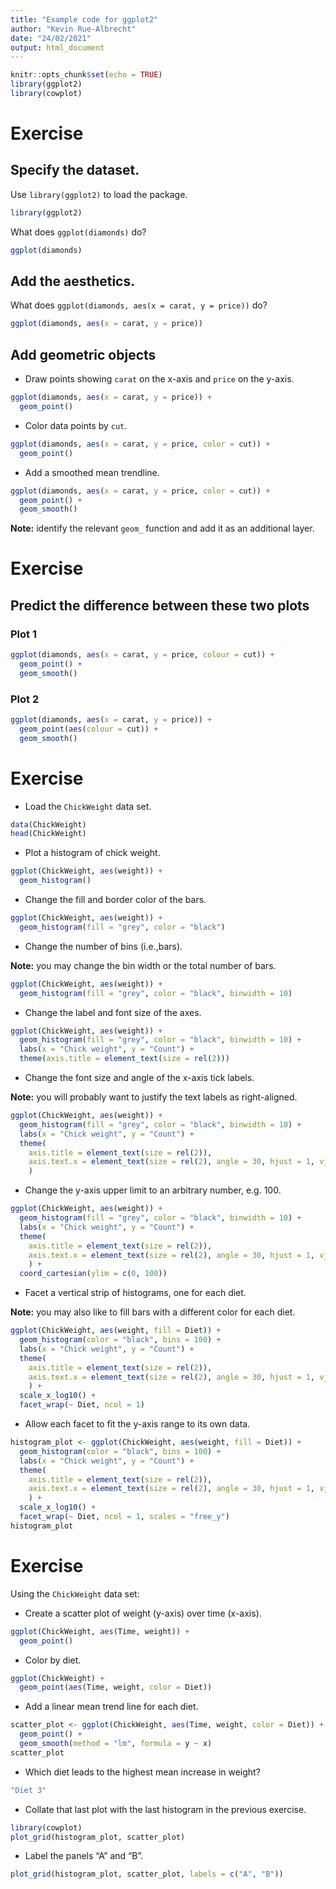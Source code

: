 ```yaml
---
title: "Example code for ggplot2"
author: "Kevin Rue-Albrecht"
date: "24/02/2021"
output: html_document
---
```


```r
knitr::opts_chunk$set(echo = TRUE)
library(ggplot2)
library(cowplot)
```

# Exercise

## Specify the dataset.

Use `library(ggplot2)` to load the package.

```r
library(ggplot2)
```

What does `ggplot(diamonds)` do?

```r
ggplot(diamonds)
```

## Add the aesthetics.

What does `ggplot(diamonds, aes(x = carat, y = price))` do?

```r
ggplot(diamonds, aes(x = carat, y = price))
```

## Add geometric objects

- Draw points showing `carat` on the x-axis and `price` on the y-axis.

```r
ggplot(diamonds, aes(x = carat, y = price)) +
  geom_point()
```

- Color data points by `cut`.

```r
ggplot(diamonds, aes(x = carat, y = price, color = cut)) +
  geom_point()
```

- Add a smoothed mean trendline.

```r
ggplot(diamonds, aes(x = carat, y = price, color = cut)) +
  geom_point() +
  geom_smooth()
```

**Note:** identify the relevant `geom_` function and add it as an additional layer.

# Exercise

## Predict the difference between these two plots

### Plot 1

```r
ggplot(diamonds, aes(x = carat, y = price, colour = cut)) +
  geom_point() +
  geom_smooth()
```

### Plot 2

```r
ggplot(diamonds, aes(x = carat, y = price)) +
  geom_point(aes(colour = cut)) +
  geom_smooth()
```

# Exercise

- Load the `ChickWeight` data set.

```r
data(ChickWeight)
head(ChickWeight)
```

- Plot a histogram of chick weight.

```r
ggplot(ChickWeight, aes(weight)) +
  geom_histogram()
```

- Change the fill and border color of the bars.

```r
ggplot(ChickWeight, aes(weight)) +
  geom_histogram(fill = "grey", color = "black")
```

- Change the number of bins (i.e.,bars).

**Note:** you may change the bin width or the total number of bars.

```r
ggplot(ChickWeight, aes(weight)) +
  geom_histogram(fill = "grey", color = "black", binwidth = 10)
```

- Change the label and font size of the axes.

```r
ggplot(ChickWeight, aes(weight)) +
  geom_histogram(fill = "grey", color = "black", binwidth = 10) +
  labs(x = "Chick weight", y = "Count") +
  theme(axis.title = element_text(size = rel(2)))
```

- Change the font size and angle of the x-axis tick labels.

**Note:** you will probably want to justify the text labels as right-aligned.

```r
ggplot(ChickWeight, aes(weight)) +
  geom_histogram(fill = "grey", color = "black", binwidth = 10) +
  labs(x = "Chick weight", y = "Count") +
  theme(
    axis.title = element_text(size = rel(2)),
    axis.text.x = element_text(size = rel(2), angle = 30, hjust = 1, vjust = 1)
    )
```

- Change the y-axis upper limit to an arbitrary number, e.g. 100.

```r
ggplot(ChickWeight, aes(weight)) +
  geom_histogram(fill = "grey", color = "black", binwidth = 10) +
  labs(x = "Chick weight", y = "Count") +
  theme(
    axis.title = element_text(size = rel(2)),
    axis.text.x = element_text(size = rel(2), angle = 30, hjust = 1, vjust = 1)
    ) +
  coord_cartesian(ylim = c(0, 100))
```

- Facet a vertical strip of histograms, one for each diet.

**Note:** you may also like to fill bars with a different color for each diet.

```r
ggplot(ChickWeight, aes(weight, fill = Diet)) +
  geom_histogram(color = "black", bins = 100) +
  labs(x = "Chick weight", y = "Count") +
  theme(
    axis.title = element_text(size = rel(2)),
    axis.text.x = element_text(size = rel(2), angle = 30, hjust = 1, vjust = 1)
    ) +
  scale_x_log10() +
  facet_wrap(~ Diet, ncol = 1)
```

- Allow each facet to fit the y-axis range to its own data.

```r
histogram_plot <- ggplot(ChickWeight, aes(weight, fill = Diet)) +
  geom_histogram(color = "black", bins = 100) +
  labs(x = "Chick weight", y = "Count") +
  theme(
    axis.title = element_text(size = rel(2)),
    axis.text.x = element_text(size = rel(2), angle = 30, hjust = 1, vjust = 1)
    ) +
  scale_x_log10() +
  facet_wrap(~ Diet, ncol = 1, scales = "free_y")
histogram_plot
```

# Exercise

Using the `ChickWeight` data set:

- Create a scatter plot of weight (y-axis) over time (x-axis).

```r
ggplot(ChickWeight, aes(Time, weight)) +
  geom_point()
```

- Color by diet.

```r
ggplot(ChickWeight) +
  geom_point(aes(Time, weight, color = Diet))
```

- Add a linear mean trend line for each diet.

```r
scatter_plot <- ggplot(ChickWeight, aes(Time, weight, color = Diet)) +
  geom_point() +
  geom_smooth(method = "lm", formula = y ~ x)
scatter_plot
```

- Which diet leads to the highest mean increase in weight?

```r
"Diet 3"
```

- Collate that last plot with the last histogram in the previous exercise.

```r
library(cowplot)
plot_grid(histogram_plot, scatter_plot)
```

- Label the panels "A" and "B".

```r
plot_grid(histogram_plot, scatter_plot, labels = c("A", "B"))
```

